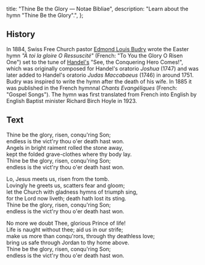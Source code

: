   title: "Thine Be the Glory — Notae Bibliae",
  description: "Learn about the hymn \"Thine Be the Glory\".",
};

<Initial text="Thine Be the Glory" />

## History

In 1884, Swiss Free Church pastor [Edmond Louis Budry](/liturgy/music/composers/edmond-louis-budry) wrote the Easter hymn *"À toi la gloire O Ressuscité"* (French: "To You the Glory O Risen One") set to the tune of [Handel's](/liturgy/music/composers/george-frideric-handel) "See, the Conquering Hero Comes!", which was originally composed for Handel's oratorio *Joshua* (1747) and was later added to Handel's oratorio *Judas Maccabaeus* (1746) in around 1751. Budry was inspired to write the hymn after the death of his wife. In 1885 it was published in the French hymnnal *Chants Evangéliques* (French: "Gospel Songs"). The hymn was first translated from French into English by English Baptist minister Richard Birch Hoyle in 1923.

## Text

Thine be the glory, risen, conqu'ring Son;<br/>
endless is the vict'ry thou o'er death hast won.<br/>
Angels in bright raiment rolled the stone away,<br/>
kept the folded grave-clothes where thy body lay.<br/>
Thine be the glory, risen, conqu'ring Son;<br/>
endless is the vict'ry thou o'er death hast won.

Lo, Jesus meets us, risen from the tomb.<br/>
Lovingly he greets us, scatters fear and gloom;<br/>
let the Church with gladness hymns of triumph sing,<br/>
for the Lord now liveth; death hath lost its sting.<br/>
Thine be the glory, risen, conqu'ring Son;<br/>
endless is the vict'ry thou o'er death hast won.

No more we doubt Thee, glorious Prince of life!<br/>
Life is naught without thee; aid us in our strife;<br/>
make us more than conqu'rors, through thy deathless love;<br/>
bring us safe through Jordan to thy home above.<br/>
Thine be the glory, risen, conqu'ring Son;<br/>
endless is the vict'ry thou o'er death hast won.
